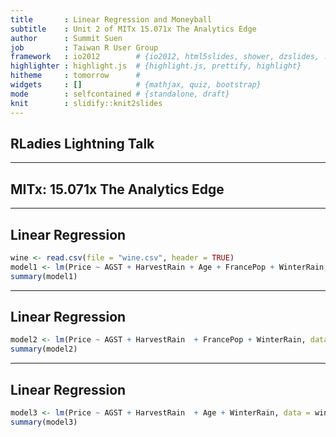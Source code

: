 ```yaml
---
title       : Linear Regression and Moneyball
subtitle    : Unit 2 of MITx 15.071x The Analytics Edge
author      : Summit Suen
job         : Taiwan R User Group
framework   : io2012        # {io2012, html5slides, shower, dzslides, ...}
highlighter : highlight.js  # {highlight.js, prettify, highlight}
hitheme     : tomorrow      # 
widgets     : []            # {mathjax, quiz, bootstrap}
mode        : selfcontained # {standalone, draft}
knit        : slidify::knit2slides
---
```


## RLadies Lightning Talk

---

## MITx: 15.071x The Analytics Edge

---

## Linear Regression

```r
wine <- read.csv(file = "wine.csv", header = TRUE)
model1 <- lm(Price ~ AGST + HarvestRain + Age + FrancePop + WinterRain, data = wine)
summary(model1)
```

---

## Linear Regression

```r
model2 <- lm(Price ~ AGST + HarvestRain  + FrancePop + WinterRain, data = wine)
summary(model2)
```

---

## Linear Regression

```r
model3 <- lm(Price ~ AGST + HarvestRain  + Age + WinterRain, data = wine)
summary(model3)
```

